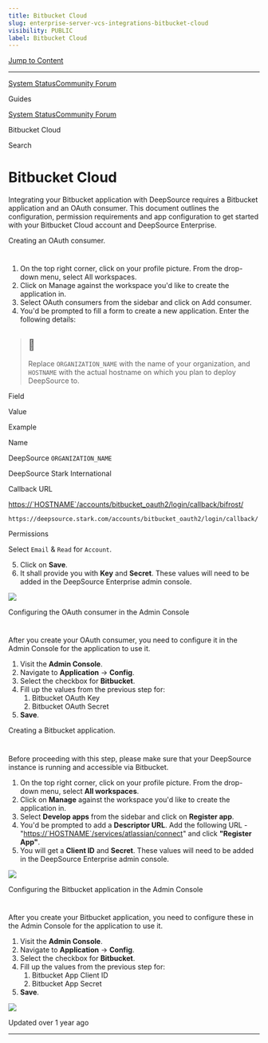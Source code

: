```yaml
---
title: Bitbucket Cloud
slug: enterprise-server-vcs-integrations-bitbucket-cloud
visibility: PUBLIC
label: Bitbucket Cloud
---
```

[Jump to Content](#content)

* * *

[System Status](https://deepsourcestatus.com/)[Community Forum](https://discuss.deepsource.com/)

Guides

[System Status](https://deepsourcestatus.com/)[Community Forum](https://discuss.deepsource.com/)

Bitbucket Cloud

Search

Bitbucket Cloud
===============

Integrating your Bitbucket application with DeepSource requires a Bitbucket application and an OAuth consumer. This document outlines the configuration, permission requirements and app configuration to get started with your Bitbucket Cloud account and DeepSource Enterprise.

Creating an OAuth consumer.

[](#creating-an-oauth-consumer)
==============================================================

1.  On the top right corner, click on your profile picture. From the drop-down menu, select All workspaces.
2.  Click on Manage against the workspace you'd like to create the application in.
3.  Select OAuth consumers from the sidebar and click on Add consumer.
4.  You'd be prompted to fill a form to create a new application. Enter the following details:

> 📘
> --
> 
> Replace `ORGANIZATION_NAME` with the name of your organization, and `HOSTNAME` with the actual hostname on which you plan to deploy DeepSource to.

Field

Value

Example

Name

DeepSource `ORGANIZATION_NAME`

DeepSource Stark International

Callback URL

[https://\`HOSTNAME\`/accounts/bitbucket\_oauth2/login/callback/bifrost/](https://%60HOSTNAME%60/accounts/bitbucket_oauth2/login/callback/bifrost/)

`https://deepsource.stark.com/accounts/bitbucket_oauth2/login/callback/`

Permissions

Select `Email` & `Read` for `Account`.

5.  Click on **Save**.
6.  It shall provide you with **Key** and **Secret**. These values will need to be added in the DeepSource Enterprise admin console.

![](https://files.readme.io/c6101e3-small-bitbucket-oauth-consumer.png)

Configuring the OAuth consumer in the Admin Console

[](#configuring-the-oauth-consumer-in-the-admin-console)
===============================================================================================================

After you create your OAuth consumer, you need to configure it in the Admin Console for the application to use it.

1.  Visit the **Admin Console**.
2.  Navigate to **Application** -> **Config**.
3.  Select the checkbox for **Bitbucket**.
4.  Fill up the values from the previous step for:
    1.  Bitbucket OAuth Key
    2.  Bitbucket OAuth Secret
5.  **Save**.

Creating a Bitbucket application.

[](#creating-a-bitbucket-application)
==========================================================================

Before proceeding with this step, please make sure that your DeepSource instance is running and accessible via Bitbucket.

1.  On the top right corner, click on your profile picture. From the drop-down menu, select **All workspaces**.
2.  Click on **Manage** against the workspace you'd like to create the application in.
3.  Select **Develop apps** from the sidebar and click on **Register app**.
4.  You'd be prompted to add a **Descriptor URL**. Add the following URL - "[https://\`HOSTNAME\`/services/atlassian/connect](https://%60HOSTNAME%60/services/atlassian/connect)" and click **"Register App"**.
5.  You will get a **Client ID** and **Secret**. These values will need to be added in the DeepSource Enterprise admin console.

![](https://files.readme.io/8931e3d-small-bitbucket-app.png)

Configuring the Bitbucket application in the Admin Console

[](#configuring-the-bitbucket-application-in-the-admin-console)
=============================================================================================================================

After you create your Bitbucket application, you need to configure these in the Admin Console for the application to use it.

1.  Visit the **Admin Console**.
2.  Navigate to **Application** -> **Config**.
3.  Select the checkbox for **Bitbucket**.
4.  Fill up the values from the previous step for:
    1.  Bitbucket App Client ID
    2.  Bitbucket App Secret
5.  **Save**.

![](https://files.readme.io/44fce44-small-bitbucket-admin-console.png)

Updated over 1 year ago

* * *
